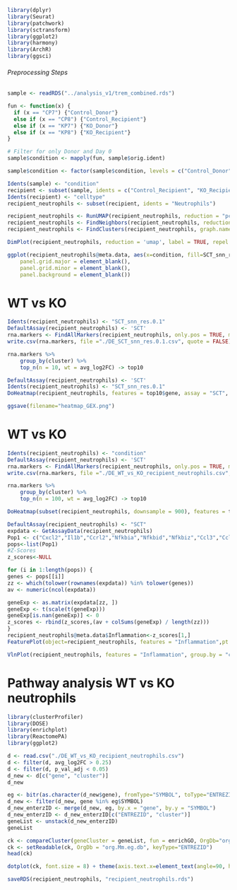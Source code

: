 ```r
library(dplyr)
library(Seurat)
library(patchwork)
library(sctransform)
library(ggplot2)
library(harmony)
library(ArchR)
library(ggsci)
```

###### Preprocessing Steps

```r
sample <- readRDS("../analysis_v1/trem_combined.rds")
```

```r
fun <- function(x) {
  if (x == "CP7") {"Control_Donor"} 
  else if (x == "CP8") {"Control_Recipient"}
  else if (x == "KP7") {"KO_Donor"}
  else if (x == "KP8") {"KO_Recipient"}
}

# Filter for only Donor and Day 0
sample$condition <- mapply(fun, sample$orig.ident)
```

```r
sample$condition <- factor(sample$condition, levels = c("Control_Donor","KO_Donor","Control_Recipient","KO_Recipient"))
```

```r
Idents(sample) <- "condition"
recipient <- subset(sample, idents = c("Control_Recipient", "KO_Recipient"))
Idents(recipient) <- "celltype"
recipient_neutrophils <- subset(recipient, idents = "Neutrophils")
```

```r
recipient_neutrophils <- RunUMAP(recipient_neutrophils, reduction = "pca", dims = 1:30)
recipient_neutrophils <- FindNeighbors(recipient_neutrophils, reduction = "pca", dims = 1:30)
recipient_neutrophils <- FindClusters(recipient_neutrophils, graph.name = "SCT_snn", algorithm = 3, resolution = c(0.1, 0.2, 0.3, 0.4, 0.5), verbose = FALSE)
```

```r
DimPlot(recipient_neutrophils, reduction = 'umap', label = TRUE, repel = TRUE, label.size = 2.5, group.by = "SCT_snn_res.0.1", cols = paletteDiscrete(unique(recipient_neutrophils$SCT_snn_res.0.1), set = "stallion"), ncol=2)
```

```r
ggplot(recipient_neutrophils@meta.data, aes(x=condition, fill=SCT_snn_res.0.1)) + geom_bar(position = "fill") + theme_linedraw() + theme(axis.text.x = element_text(angle = 90)) +  scale_fill_manual(values=as.vector(paletteDiscrete(unique(recipient_neutrophils$SCT_snn_res.0.1), set = "stallion"))) + theme(axis.line = element_line(colour = "black"),
    panel.grid.major = element_blank(),
    panel.grid.minor = element_blank(),
    panel.background = element_blank()) 
```

# WT vs KO
```r
Idents(recipient_neutrophils) <- "SCT_snn_res.0.1"
DefaultAssay(recipient_neutrophils) <- 'SCT'
rna.markers <- FindAllMarkers(recipient_neutrophils, only.pos = TRUE, min.pct = 0.1, logfc.threshold = 0.25)
write.csv(rna.markers, file ="./DE_SCT_snn_res.0.1.csv", quote = FALSE)
```


```r
rna.markers %>%
    group_by(cluster) %>%
    top_n(n = 10, wt = avg_log2FC) -> top10
```

```r
DefaultAssay(recipient_neutrophils) <- 'SCT'
Idents(recipient_neutrophils) <- "SCT_snn_res.0.1"
DoHeatmap(recipient_neutrophils, features = top10$gene, assay = "SCT", group.colors = as.vector(paletteDiscrete(unique(recipient_neutrophils$SCT_snn_res.0.1), set = "stallion")), size = 2, angle = 90) + NoLegend() + scale_fill_gradientn(colours=paletteContinuous("solarExtra"))

ggsave(filename="heatmap_GEX.png")
```



# WT vs KO
```r
Idents(recipient_neutrophils) <- "condition"
DefaultAssay(recipient_neutrophils) <- 'SCT'
rna.markers <- FindAllMarkers(recipient_neutrophils, only.pos = TRUE, min.pct = 0.1, logfc.threshold = 0.25)
write.csv(rna.markers, file ="./DE_WT_vs_KO_recipient_neutrophils.csv", quote = FALSE)
```

```r
rna.markers %>%
    group_by(cluster) %>%
    top_n(n = 100, wt = avg_log2FC) -> top10
```

```r
DoHeatmap(subset(recipient_neutrophils, downsample = 900), features = top10$gene, size = 3) + scale_fill_gradientn(colours=paletteContinuous("solarExtra"))
```

```r
DefaultAssay(recipient_neutrophils) <- "SCT"
expdata <- GetAssayData(recipient_neutrophils)
Pop1 <- c("Cxcl2","Il1b","Ccrl2","Nfkbia","Nfkbid","Nfkbiz","Ccl3","Ccl4")
pops<-list(Pop1)
#Z-Scores
z_scores<-NULL

for (i in 1:length(pops)) {
genes <- pops[[i]]
zz <- which(tolower(rownames(expdata)) %in% tolower(genes))
av <- numeric(ncol(expdata))

geneExp <- as.matrix(expdata[zz, ])
geneExp <- t(scale(t(geneExp)))
geneExp[is.nan(geneExp)] <- 0
z_scores <- rbind(z_scores,(av + colSums(geneExp) / length(zz)))
}
recipient_neutrophils@meta.data$Inflammation<-z_scores[1,]
FeaturePlot(object=recipient_neutrophils, features = "Inflammation",pt.size=.5, reduction = 'umap', ncol = 2) + scale_color_gradientn(colors=c("blue","turquoise2","yellow","red","red4"), oob=scales::squish, limits=c(0,1))
```

```r
VlnPlot(recipient_neutrophils, features = "Inflammation", group.by = "condition", ncol = 3)
```


# Pathway analysis WT vs KO neutrophils
```r
library(clusterProfiler)
library(DOSE)
library(enrichplot)
library(ReactomePA)
library(ggplot2)
```

```r
d <- read.csv("./DE_WT_vs_KO_recipient_neutrophils.csv")
d <- filter(d, avg_log2FC > 0.25)
d <- filter(d, p_val_adj < 0.05)
d_new <- d[c("gene", "cluster")]
d_new
```

```r
eg <- bitr(as.character(d_new$gene), fromType="SYMBOL", toType="ENTREZID", OrgDb="org.Mm.eg.db")
d_new <- filter(d_new, gene %in% eg$SYMBOL)
d_new_enterzID <- merge(d_new, eg, by.x = "gene", by.y = "SYMBOL")
d_new_enterzID <- d_new_enterzID[c("ENTREZID", "cluster")]
geneList <- unstack(d_new_enterzID)
geneList
```

```r
ck <- compareCluster(geneCluster = geneList, fun = enrichGO, OrgDb="org.Mm.eg.db")
ck <- setReadable(ck, OrgDb = "org.Mm.eg.db", keyType="ENTREZID")
head(ck) 
```

```r
dotplot(ck, font.size = 8) + theme(axis.text.x=element_text(angle=90, hjust=1))
```


```r
saveRDS(recipient_neutrophils, "recipient_neutrophils.rds")
```

